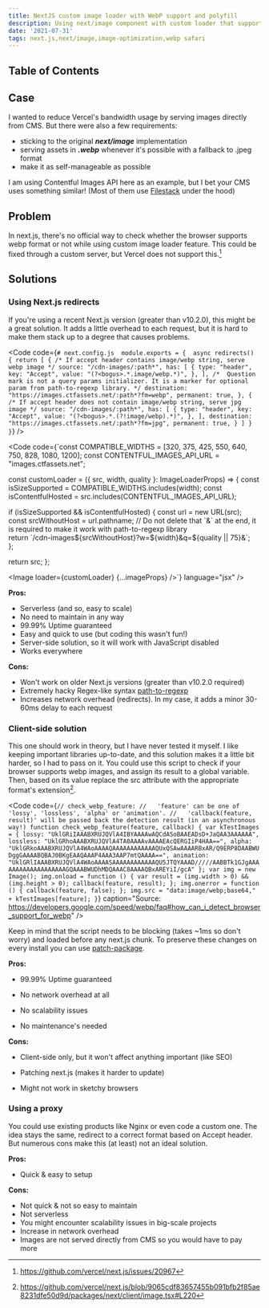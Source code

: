 ```yaml
---
title: NextJS custom image loader with WebP support and polyfill
description: Using next/image component with custom loader that supports both webp and jpeg polyfill in Safari. Three possible solutions and example with Contentful API.
date: '2021-07-31'
tags: next.js,next/image,image-optimization,webp safari
---
```


## Table of Contents

## Case

I wanted to reduce Vercel's bandwidth usage by serving images directly from CMS. But there were also a few requirements:

- sticking to the original **_next/image_** implementation
- serving assets in **_.webp_** whenever it's possible with a fallback to .jpeg format
- make it as self-manageable as possible

I am using Contentful Images API here as an example, but I bet your CMS uses something similar! (Most of them use [Filestack](https://www.filestack.com/) under the hood)

## Problem

In next.js, there's no official way to check whether the browser supports webp format or not while using custom image loader feature. This could be fixed through a custom server, but Vercel does not support this.[^2]

## Solutions

### Using Next.js redirects

If you're using a recent Next.js version (greater than v10.2.0), this might be a great solution. It adds a little overhead to each request, but it is hard to make them stack up to a degree that causes problems.

<Code
  code={`# next.config.js 
module.exports = { 
  async redirects() {
    return [
      {
        /* If accept header contains image/webp string, serve webp image */
        source: "/cdn-images/:path*",
        has: [
          {
            type: "header",
            key: "Accept",
            value: "(?<bogus>.*.image/webp.*)",
          },
        ],
        /* 
        Question mark is not a query params initializer.
        It is a marker for optional param from path-to-regexp library.
        */
        destination: "https://images.ctfassets.net/:path*?fm=webp",
        permanent: true,
      },
      {
        /* If accept header does not contain image/webp string, serve jpg image */
        source: "/cdn-images/:path*",
        has: [
          {
            type: "header",
            key: "Accept",
            value: "(?<bogus>.*.(?!image/webp).*)",
          },
        ],
        destination: "https://images.ctfassets.net/:path*?fm=jpg",
        permanent: true,
      }
    ]
  }
}`}
/>

<Code
  code={`const COMPATIBLE_WIDTHS = [320, 375, 425, 550, 640, 750, 828, 1080, 1200]; 
const CONTENTFUL_IMAGES_API_URL = "images.ctfassets.net";  
  
const customLoader = ({ src, width, quality }: ImageLoaderProps) => {
  const isSizeSupported = COMPATIBLE_WIDTHS.includes(width);
  const isContentfulHosted = src.includes(CONTENTFUL_IMAGES_API_URL);
    
  if (isSizeSupported && isContentfulHosted) {
    const url = new URL(src);  
    const srcWithoutHost = url.pathname; 
    // Do not delete that \`&\` at the end, it is required to make it work with path-to-regexp library  
    return \`/cdn-images\${srcWithoutHost}?w=\${width}&q=\${quality || 75}&\`;  
  };  
  
  return src;
};
  
  
<Image loader={customLoader} {...imageProps} />`}
  language="jsx"
/>

**Pros:**

- Serverless (and so, easy to scale)
- No need to maintain in any way
- 99.99% Uptime guaranteed
- Easy and quick to use (but coding this wasn't fun!)
- Server-side solution, so it will work with JavaScript disabled
- Works everywhere

**Cons:**

- Won't work on older Next.js versions (greater than v10.2.0 required)
- Extremely hacky Regex-like syntax [path-to-regexp](https://github.com/pillarjs/path-to-regexp)
- Increases network overhead (redirects). In my case, it adds a minor 30-60ms delay to each request

### Client-side solution

This one should work in theory, but I have never tested it myself. I like keeping important libraries up-to-date, and this solution makes it a little bit harder, so I had to pass on it. You could use this script to check if your browser supports webp images, and assign its result to a global variable. Then, based on its value replace the src attribute with the appropriate format's extension[^1].

<Code
  code={`// check_webp_feature:
//   'feature' can be one of 'lossy', 'lossless', 'alpha' or 'animation'.
//   'callback(feature, result)' will be passed back the detection result (in an asynchronous way!)
function check_webp_feature(feature, callback) {
    var kTestImages = {
        lossy: "UklGRiIAAABXRUJQVlA4IBYAAAAwAQCdASoBAAEADsD+JaQAA3AAAAAA",
        lossless: "UklGRhoAAABXRUJQVlA4TA0AAAAvAAAAEAcQERGIiP4HAA==",
        alpha: "UklGRkoAAABXRUJQVlA4WAoAAAAQAAAAAAAAAAAAQUxQSAwAAAARBxAR/Q9ERP8DAABWUDggGAAAABQBAJ0BKgEAAQAAAP4AAA3AAP7mtQAAAA==",
        animation: "UklGRlIAAABXRUJQVlA4WAoAAAASAAAAAAAAAAAAQU5JTQYAAAD/////AABBTk1GJgAAAAAAAAAAAAAAAAAAAGQAAABWUDhMDQAAAC8AAAAQBxAREYiI/gcA"
    };
    var img = new Image();
    img.onload = function () {
        var result = (img.width > 0) && (img.height > 0);
        callback(feature, result);
    };
    img.onerror = function () {
        callback(feature, false);
    };
    img.src = "data:image/webp;base64," + kTestImages[feature];
}`}
  caption="Source: https://developers.google.com/speed/webp/faq#how_can_i_detect_browser_support_for_webp"
/>

Keep in mind that the script needs to be blocking (takes ~1ms so don't worry) and loaded before any next.js chunk. To preserve these changes on every install you can use [patch-package](https://github.com/ds300/patch-package#readme).

**Pros:**

- 99.99% Uptime guaranteed

- No network overhead at all

- No scalability issues

- No maintenance's needed

**Cons:**

- Client-side only, but it won't affect anything important (like SEO)

- Patching next.js (makes it harder to update)

- Might not work in sketchy browsers

### Using a proxy

You could use existing products like Nginx or even code a custom one. The idea stays the same, redirect to a correct format based on Accept header. But numerous cons make this (at least) not an ideal solution.

**Pros:**

- Quick & easy to setup

**Cons:**

- Not quick & not so easy to maintain
- Not serverless
- You might encounter scalability issues in big-scale projects
- Increase in network overhead
- Images are not served directly from CMS so you would have to pay more

[^1]: https://github.com/vercel/next.js/blob/9065cdf83657455b091bfb2f85ae8231dfe50d9d/packages/next/client/image.tsx#L220
[^2]: https://github.com/vercel/next.js/issues/20967
